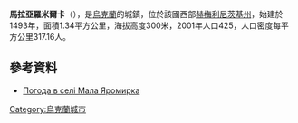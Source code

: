 {{no footnotes|time=2015-09-15T07:08:58+00:00}}
{{coord|49|6|2|N|26|30|9|E|scale:100000|display=title}}

'''馬拉亞羅米爾卡'''（{{lang-uk|Мала Яромирка}}），是[[烏克蘭|烏克蘭]]的城鎮，位於該國西部[[赫梅利尼茨基州|赫梅利尼茨基州]]，始建於1493年，面積1.34平方公里，海拔高度300米，2001年人口425，人口密度每平方公里317.16人。

==參考資料==
* [http://weather.in.ua/ua/hmel'nickaja/14617 Погода в селі Мала Яромирка]

{{Ukraine-geo-stub}}
[[Category:烏克蘭城市|Category:烏克蘭城市]]